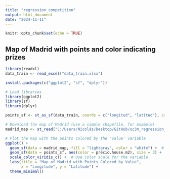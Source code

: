 ```yaml
---
title: "regression_competition"
output: html_document
date: "2024-11-11"
---
```


```r
knitr::opts_chunk$set(echo = TRUE)
```

## Map of Madrid with points and color indicating prizes

```r
library(readxl)
data_train <- read_excel("data_train.xlsx")
```

```r
install.packages(c("ggplot2", "sf", "dplyr"))

# Load libraries
library(ggplot2)
library(sf)
library(dplyr)
```

```r
points_sf <- st_as_sf(data_train, coords = c("longitud", "latitud"), crs = 4326)

# Download the map of Madrid (use a simple shapefile, for example)
madrid_map <- st_read("C:/Users/Nicolás/Desktop/GitHub/uc3m_regression_competition/madrid.geojson")

# Plot the map with the points colored by the 'value' variable
ggplot() +
  geom_sf(data = madrid_map, fill = "lightgray", color = "white") +  # Plot map
  geom_sf(data = points_sf, aes(color = precio.house.m2), size = 3) +  # Plot points
  scale_color_viridis_c() +  # Use color scale for the variable
  labs(title = "Map of Madrid with Points Colored by Value",
       x = "Longitude", y = "Latitude") +
  theme_minimal()
```




